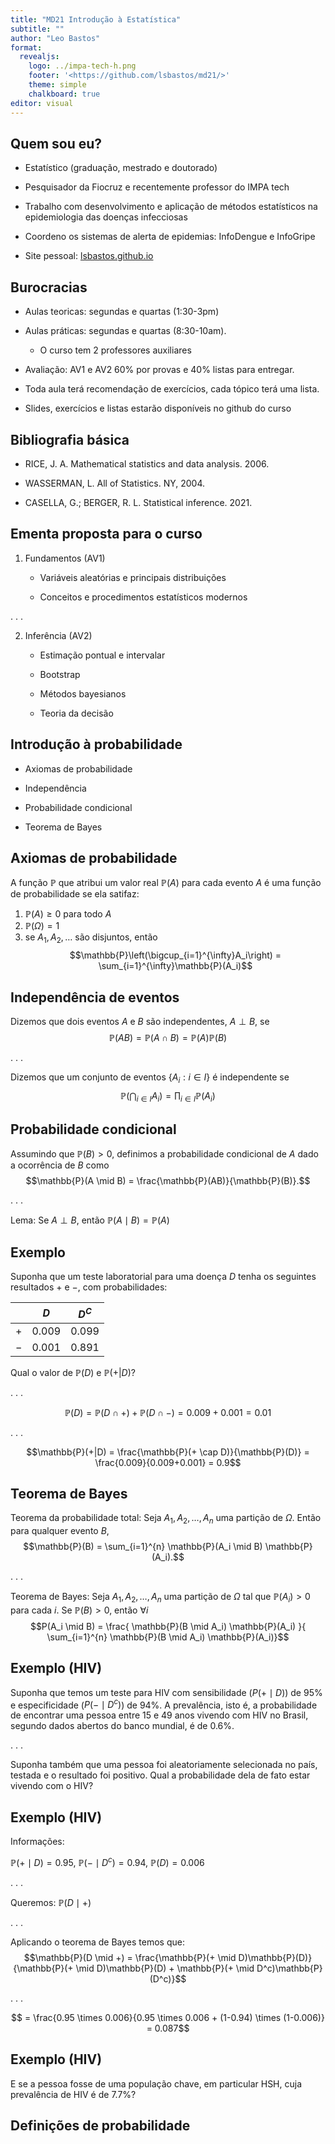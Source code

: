 ```yaml
---
title: "MD21 Introdução à Estatística"
subtitle: ""
author: "Leo Bastos"
format: 
  revealjs:
    logo: ../impa-tech-h.png
    footer: '<https://github.com/lsbastos/md21/>'
    theme: simple
    chalkboard: true
editor: visual
---
```


## Quem sou eu?

-   Estatístico (graduação, mestrado e doutorado)

-   Pesquisador da Fiocruz e recentemente professor do IMPA tech

-   Trabalho com desenvolvimento e aplicação de métodos estatísticos na epidemiologia das doenças infecciosas

-   Coordeno os sistemas de alerta de epidemias: InfoDengue e InfoGripe

-   Site pessoal: [lsbastos.github.io](https://lsbastos.github.io)

## Burocracias

-   Aulas teoricas: segundas e quartas (1:30-3pm)

-   Aulas práticas: segundas e quartas (8:30-10am).

    -   O curso tem 2 professores auxiliares

-   Avaliação: AV1 e AV2 60% por provas e 40% listas para entregar.

-   Toda aula terá recomendação de exercícios, cada tópico terá uma lista.

-   Slides, exercícios e listas estarão disponíveis no github do curso

## Bibliografia básica

-   RICE, J. A. Mathematical statistics and data analysis. 2006.

-   WASSERMAN, L. All of Statistics. NY, 2004.

-   CASELLA, G.; BERGER, R. L. Statistical inference. 2021.

## Ementa proposta para o curso

1.  Fundamentos (AV1)

    -   Variáveis aleatórias e principais distribuições

    -   Conceitos e procedimentos estatísticos modernos

. . .

2.  Inferência (AV2)

    -   Estimação pontual e intervalar

    -   Bootstrap

    -   Métodos bayesianos

    -   Teoria da decisão

## Introdução à probabilidade

-   Axiomas de probabilidade

-   Independência

-   Probabilidade condicional

-   Teorema de Bayes

## Axiomas de probabilidade

A função $\mathbb{P}$ que atribui um valor real $\mathbb{P}(A)$ para cada evento $A$ é uma função de probabilidade se ela satifaz:

::: incremental
1.  $\mathbb{P}(A) \geq 0$ para todo $A$
2.  $\mathbb{P}(\Omega) = 1$
3.  se $A_1, A_2,\ldots$ são disjuntos, então $$\mathbb{P}\left(\bigcup_{i=1}^{\infty}A_i\right) = \sum_{i=1}^{\infty}\mathbb{P}(A_i)$$
:::

## Independência de eventos

Dizemos que dois eventos $A$ e $B$ são independentes, $A \perp B$, se $$\mathbb{P}(AB) = \mathbb{P}(A \cap B) = \mathbb{P}(A)\mathbb{P}(B)$$

. . .

Dizemos que um conjunto de eventos $\{A_i : i \in I\}$ é independente se $$\mathbb{P}\left(\bigcap_{i \in I} A_i\right) = \prod_{i \in I} \mathbb{P}(A_i)$$

## Probabilidade condicional

Assumindo que $\mathbb{P}(B) > 0$, definimos a probabilidade condicional de $A$ dado a ocorrência de $B$ como $$\mathbb{P}(A \mid B) = \frac{\mathbb{P}(AB)}{\mathbb{P}(B)}.$$

. . .

Lema: Se $A \perp B$, então $\mathbb{P}(A \mid B) = \mathbb{P}(A)$

## Exemplo

Suponha que um teste laboratorial para uma doença $D$ tenha os seguintes resultados $+$ e $-$, com probabilidades:

|     |  $D$  | $D^C$ |
|:---:|:-----:|:-----:|
| $+$ | 0.009 | 0.099 |
| $-$ | 0.001 | 0.891 |

Qual o valor de $\mathbb{P}(D)$ e $\mathbb{P}(+|D)$?

. . .

$$\mathbb{P}(D) = \mathbb{P}(D \cap +) + \mathbb{P}(D \cap -) = {0.009+0.001} = 0.01$$

. . .

$$\mathbb{P}(+|D) = \frac{\mathbb{P}(+ \cap D)}{\mathbb{P}(D)} = \frac{0.009}{0.009+0.001} = 0.9$$

## Teorema de Bayes

Teorema da probabilidade total: Seja $A_1, A_2,\ldots,A_n$ uma partição de $\Omega$. Então para qualquer evento $B$, $$\mathbb{P}(B) = \sum_{i=1}^{n} \mathbb{P}(A_i \mid B) \mathbb{P}(A_i).$$

. . .

Teorema de Bayes: Seja $A_1, A_2,\ldots,A_n$ uma partição de $\Omega$ tal que $\mathbb{P}(A_i) > 0$ para cada $i$. Se $\mathbb{P}(B) > 0$, então $\forall i$ $$P(A_i \mid B) = \frac{ \mathbb{P}(B \mid A_i) \mathbb{P}(A_i) }{ \sum_{i=1}^{n} \mathbb{P}(B \mid A_i) \mathbb{P}(A_i)}$$

## Exemplo (HIV)

Suponha que temos um teste para HIV com sensibilidade ($P(+ \mid D)$) de 95% e especificidade ($P(- \mid D^c)$) de 94%. A prevalência, isto é, a probabilidade de encontrar uma pessoa entre 15 e 49 anos vivendo com HIV no Brasil, segundo dados abertos do banco mundial, é de 0.6%.

. . .

Suponha também que uma pessoa foi aleatoriamente selecionada no país, testada e o resultado foi positivo. Qual a probabilidade dela de fato estar vivendo com o HIV?

## Exemplo (HIV)

Informações: 

$\mathbb{P}(+ \mid D) = 0.95$, $\mathbb{P}(- \mid D^c) = 0.94$, $\mathbb{P}(D) = 0.006$

. . .

Queremos: $\mathbb{P}(D \mid +)$

. . .

Aplicando o teorema de Bayes temos que:
$$\mathbb{P}(D \mid +) = \frac{\mathbb{P}(+ \mid D)\mathbb{P}(D)}{\mathbb{P}(+ \mid D)\mathbb{P}(D) + \mathbb{P}(+ \mid D^c)\mathbb{P}(D^c)}$$

. . .

$$ = \frac{0.95 \times  0.006}{0.95 \times  0.006 + (1-0.94) \times  (1-0.006)} = 0.087$$

## Exemplo (HIV)

E se a pessoa fosse de uma população chave, em particular HSH, cuja prevalência de HIV é de 7.7%?

\begin{eqnarray}
\mathbb{P}(D \mid +) & = & \frac{0.95 \times  0.077}{0.95 \times  0.077 + (1-0.94) \times  (1-0.077)} \\
& = & 0.569
\end{eqnarray}


## Definições de probabilidade

